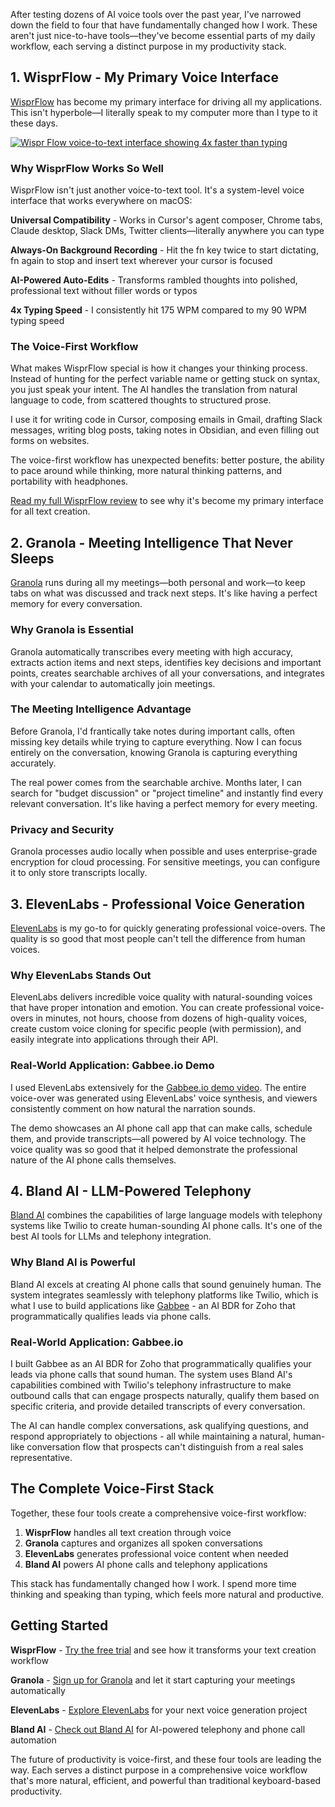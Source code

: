 

After testing dozens of AI voice tools over the past year, I've narrowed down the field to four that have fundamentally changed how I work. These aren't just nice-to-have tools—they've become essential parts of my daily workflow, each serving a distinct purpose in my productivity stack.

## 1. WisprFlow - My Primary Voice Interface

[WisprFlow](https://ref.wisprflow.ai/zack-proser) has become my primary interface for driving all my applications. This isn't hyperbole—I literally speak to my computer more than I type to it these days.

<a href="https://ref.wisprflow.ai/zack-proser" target="_blank" rel="noopener noreferrer">
  <Image src="https://zackproser.b-cdn.net/images/wisprflow.webp" alt="Wispr Flow voice-to-text interface showing 4x faster than typing" width={800} height={600}/>
</a>

### Why WisprFlow Works So Well

WisprFlow isn't just another voice-to-text tool. It's a system-level voice interface that works everywhere on macOS:

**Universal Compatibility** - Works in Cursor's agent composer, Chrome tabs, Claude desktop, Slack DMs, Twitter clients—literally anywhere you can type

**Always-On Background Recording** - Hit the fn key twice to start dictating, fn again to stop and insert text wherever your cursor is focused

**AI-Powered Auto-Edits** - Transforms rambled thoughts into polished, professional text without filler words or typos

**4x Typing Speed** - I consistently hit 175 WPM compared to my 90 WPM typing speed

### The Voice-First Workflow

What makes WisprFlow special is how it changes your thinking process. Instead of hunting for the perfect variable name or getting stuck on syntax, you just speak your intent. The AI handles the translation from natural language to code, from scattered thoughts to structured prose.

I use it for writing code in Cursor, composing emails in Gmail, drafting Slack messages, writing blog posts, taking notes in Obsidian, and even filling out forms on websites.

The voice-first workflow has unexpected benefits: better posture, the ability to pace around while thinking, more natural thinking patterns, and portability with headphones.

[Read my full WisprFlow review](/blog/wisprflow-review) to see why it's become my primary interface for all text creation.

## 2. Granola - Meeting Intelligence That Never Sleeps

[Granola](https://granola.ai) runs during all my meetings—both personal and work—to keep tabs on what was discussed and track next steps. It's like having a perfect memory for every conversation.

### Why Granola is Essential

Granola automatically transcribes every meeting with high accuracy, extracts action items and next steps, identifies key decisions and important points, creates searchable archives of all your conversations, and integrates with your calendar to automatically join meetings.

### The Meeting Intelligence Advantage

Before Granola, I'd frantically take notes during important calls, often missing key details while trying to capture everything. Now I can focus entirely on the conversation, knowing Granola is capturing everything accurately.

The real power comes from the searchable archive. Months later, I can search for "budget discussion" or "project timeline" and instantly find every relevant conversation. It's like having a perfect memory for every meeting.

### Privacy and Security

Granola processes audio locally when possible and uses enterprise-grade encryption for cloud processing. For sensitive meetings, you can configure it to only store transcripts locally.

## 3. ElevenLabs - Professional Voice Generation

[ElevenLabs](https://elevenlabs.io) is my go-to for quickly generating professional voice-overs. The quality is so good that most people can't tell the difference from human voices.

### Why ElevenLabs Stands Out

ElevenLabs delivers incredible voice quality with natural-sounding voices that have proper intonation and emotion. You can create professional voice-overs in minutes, not hours, choose from dozens of high-quality voices, create custom voice cloning for specific people (with permission), and easily integrate into applications through their API.

### Real-World Application: Gabbee.io Demo

I used ElevenLabs extensively for the [Gabbee.io demo video](https://gabbee.io). The entire voice-over was generated using ElevenLabs' voice synthesis, and viewers consistently comment on how natural the narration sounds.

The demo showcases an AI phone call app that can make calls, schedule them, and provide transcripts—all powered by AI voice technology. The voice quality was so good that it helped demonstrate the professional nature of the AI phone calls themselves.

## 4. Bland AI - LLM-Powered Telephony

[Bland AI](https://bland.ai) combines the capabilities of large language models with telephony systems like Twilio to create human-sounding AI phone calls. It's one of the best AI tools for LLMs and telephony integration.

### Why Bland AI is Powerful

Bland AI excels at creating AI phone calls that sound genuinely human. The system integrates seamlessly with telephony platforms like Twilio, which is what I use to build applications like [Gabbee](https://gabbee.io) - an AI BDR for Zoho that programmatically qualifies leads via phone calls.

### Real-World Application: Gabbee.io

I built Gabbee as an AI BDR for Zoho that programmatically qualifies your leads via phone calls that sound human. The system uses Bland AI's capabilities combined with Twilio's telephony infrastructure to make outbound calls that can engage prospects naturally, qualify them based on specific criteria, and provide detailed transcripts of every conversation.

The AI can handle complex conversations, ask qualifying questions, and respond appropriately to objections - all while maintaining a natural, human-like conversation flow that prospects can't distinguish from a real sales representative.

## The Complete Voice-First Stack

Together, these four tools create a comprehensive voice-first workflow:

1. **WisprFlow** handles all text creation through voice
2. **Granola** captures and organizes all spoken conversations  
3. **ElevenLabs** generates professional voice content when needed
4. **Bland AI** powers AI phone calls and telephony applications

This stack has fundamentally changed how I work. I spend more time thinking and speaking than typing, which feels more natural and productive.

## Getting Started

**WisprFlow** - [Try the free trial](https://ref.wisprflow.ai/zack-proser) and see how it transforms your text creation workflow

**Granola** - [Sign up for Granola](https://granola.ai) and let it start capturing your meetings automatically

**ElevenLabs** - [Explore ElevenLabs](https://elevenlabs.io) for your next voice generation project

**Bland AI** - [Check out Bland AI](https://bland.ai) for AI-powered telephony and phone call automation

The future of productivity is voice-first, and these four tools are leading the way. Each serves a distinct purpose in a comprehensive voice workflow that's more natural, efficient, and powerful than traditional keyboard-based productivity.

<Newsletter />

